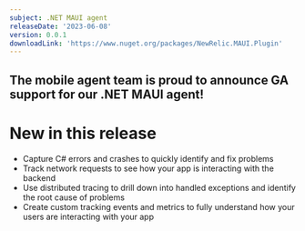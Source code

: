 ```yaml
---
subject: .NET MAUI agent
releaseDate: '2023-06-08'
version: 0.0.1
downloadLink: 'https://www.nuget.org/packages/NewRelic.MAUI.Plugin'
---
```


## The mobile agent team is proud to announce GA support for our .NET MAUI agent!

# New in this release
* Capture C# errors and crashes to quickly identify and fix problems
* Track network requests to see how your app is interacting with the backend
* Use distributed tracing to drill down into handled exceptions and identify the root cause of problems
* Create custom tracking events and metrics to fully understand how your users are interacting with your app